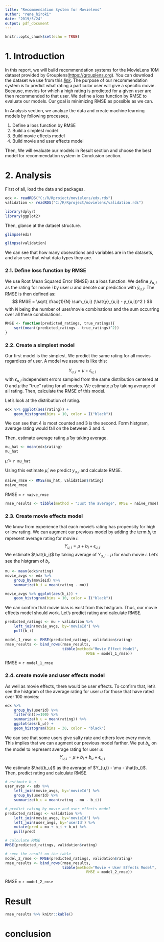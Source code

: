 ```yaml
---
title: "Recommendation System for Movielens"
author: "rene_hiroki"
date: "2019/5/24"
output: pdf_document
---
```


```r
knitr::opts_chunk$set(echo = TRUE)
```

# 1. Introduction

In this report, we will build recommendation systems for the MovieLens 10M dataset provided by Grouplens(<https://grouplens.org>). You can download the dataset we use from this [*link*](https://drive.google.com/drive/folders/1IZcBBX0OmL9wu9AdzMBFUG8GoPbGQ38D). The purpose of our recommendation system is to predict what rating a particular user will give a specific movie. Because, movies for which a high rating is predicted for a given user are then recommended to that user. We define a loss function by RMSE to evaluate our models. Our goal is minimizing RMSE as possible as we can.

In Analysis section, we analyze the data and create machine learning models by following processes,

1. Define a loss function by RMSE
2. Build a simplest model
3. Build movie effects model
4. Build movie and user effects model

Then, We will evaluate our models in Result section and choose the best model for recommendation system in Conclusion section. 


# 2. Analysis


First of all, load the data and packages.   

```r
edx <- readRDS("C:/R/Rproject/movielens/edx.rds")
validation <- readRDS("C:/R/Rproject/movielens/validation.rds")
```

```r
library(dplyr)
library(ggplot2)
```


Then, glance at the dataset structure.

```r
glimpse(edx)

glimpse(validation)
```

We can see that how many obsevations and variables are in the datasets, and also see that what data types they are. 


### 2.1. Define loss function by RMSE

We use Root Mean Squared Error (RMSE) as a loss function. We define $y_{u,i}$ as the rating for movie $i$ by user $u$ and denote our prediction with $\hat{y}_{u,i}$. The RMSE is then defined as:
$$
RMSE = \sqrt{ \frac{1}{N} \sum_{u,i} (\hat{y}_{u,i} - y_{u,i})^2 }
$$
with $N$ being the number of user/movie combinations and the sum occurring over all these combinations. 

```r
RMSE <- function(predicted_ratings, true_ratings){
    sqrt(mean((predicted_ratings - true_ratings)^2))
}
```


### 2.2. Create a simplest model

Our first model is the simplest. We predict the same rating for all movies regardless of user. A model we assume is like this: 

$$
Y_{u,i} = \mu + \epsilon_{u,i}
$$
with $\epsilon_{u,i}$ independent errors sampled from the same distribution centered at 0 and $\mu$ the “true” rating for all movies. We estimate $\hat{\mu}$ by taking average of all rating. Then, calculate the RMSE of this model.  

Let's look at the distribution of rating.  

```r
edx %>% ggplot(aes(rating)) + 
    geom_histogram(bins = 10, color = I("black"))
```

We can see that 4 is most counted and 3 is the second. Form histgram, average rating would fall on the between 3 and 4. 

Then, estimate average rating $\hat{\mu}$ by taking average.

```r
mu_hat <- mean(edx$rating)
mu_hat
```

$\hat{\mu}$ = `r mu_hat`  

Using this estimate $\hat{\mu}$, we predict ${y}_{u,i}$ and calculate RMSE.

```r
naive_rmse <- RMSE(mu_hat, validation$rating)
naive_rmse
```

RMSE = `r naive_rmse`  

```r
rmse_results <- tibble(method = "Just the average", RMSE = naive_rmse)
```


### 2.3. Create movie effects model

We know from experience that each movie's rating has propensity for high or low rating. We can augment our previous model by adding the term $b_i$ to represent average rating for movie $i$:
$$
Y_{u,i} = \mu + b_i + \epsilon_{u,i}
$$
We estimate $\hat{b_i}$ by taking average of $Y_{u,i} - \mu$ for each movie $i$. Let's see the histgram of $b_i$.

```r
mu <- mean(edx$rating) 
movie_avgs <- edx %>% 
    group_by(movieId) %>% 
    summarize(b_i = mean(rating - mu))
```

```r
movie_avgs %>% ggplot(aes(b_i)) +
    geom_histogram(bins = 10, color = I("black"))
```

We can confirm that movie bias is exist from this histgram. Thus, our movie effects model should work. Let's predict rating and calculate RMSE.  

```r
predicted_ratings <- mu + validation %>% 
    left_join(movie_avgs, by='movieId') %>%
    pull(b_i)
```

```r

model_1_rmse <- RMSE(predicted_ratings, validation$rating)
rmse_results <- bind_rows(rmse_results,
                          tibble(method="Movie Effect Model",  
                                     RMSE = model_1_rmse))
```

RMSE = `r model_1_rmse`


### 2.4. create movie and user effects model

As well as movie effects, there would be user effects. To confirm that, let's see the histgram of the average rating for user $u$ for those that have rated over 100 movies:  

```r
edx %>% 
    group_by(userId) %>% 
    filter(n()>=100) %>%
    summarize(b_u = mean(rating)) %>% 
    ggplot(aes(b_u)) + 
    geom_histogram(bins = 30, color = "black")
```

We can see that some users give salty rate and others love every movie. This implies that we can augment our previous model farther. We put $b_u$ on the model to represent average rating for user $u$:
$$
Y_{u,i} = \mu + b_i + b_u + \epsilon_{u,i}
$$

We estimate $\hat{b_u}$ as the average of $Y_{u,i} - \mu - \hat{b_i}$. Then, predict rating and calculate RMSE.

```r
# estimate b_u
user_avgs <- edx %>% 
    left_join(movie_avgs, by='movieId') %>%
    group_by(userId) %>%
    summarize(b_u = mean(rating - mu - b_i))

# predict rating by movie and user effects model
predicted_ratings <- validation %>% 
    left_join(movie_avgs, by='movieId') %>%
    left_join(user_avgs, by='userId') %>%
    mutate(pred = mu + b_i + b_u) %>%
    pull(pred)

# calculate RMSE
RMSE(predicted_ratings, validation$rating)

# seve the result on the table
model_2_rmse <- RMSE(predicted_ratings, validation$rating)
rmse_results <- bind_rows(rmse_results,
                          tibble(method="Movie + User Effects Model",  
                                     RMSE = model_2_rmse))
```

RMSE = `r model_2_rmse`


# Result

```r
rmse_results %>% knitr::kable()
```


# conclusion
